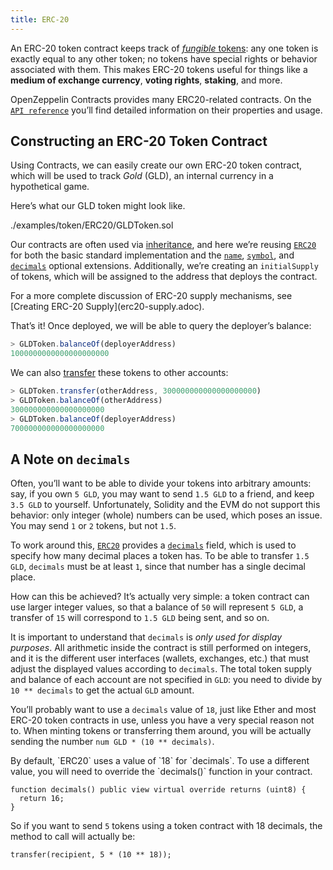 ```yaml
---
title: ERC-20
---
```


An ERC-20 token contract keeps track of [_fungible_ tokens](tokens.adoc#different-kinds-of-tokens): any one token is exactly equal to any other token; no tokens have special rights or behavior associated with them. This makes ERC-20 tokens useful for things like a **medium of exchange currency**, **voting rights**, **staking**, and more.

OpenZeppelin Contracts provides many ERC20-related contracts. On the [`API reference`](contracts/v5.x/api/token/ERC20) you’ll find detailed information on their properties and usage.

## Constructing an ERC-20 Token Contract

Using Contracts, we can easily create our own ERC-20 token contract, which will be used to track _Gold_ (GLD), an internal currency in a hypothetical game.

Here’s what our GLD token might look like.

<include cwd lang='solidity'>./examples/token/ERC20/GLDToken.sol</include>

Our contracts are often used via [inheritance](https://solidity.readthedocs.io/en/latest/contracts.html#inheritance), and here we’re reusing [`ERC20`](contracts/v5.x/api/token/ERC20#erc20) for both the basic standard implementation and the [`name`](contracts/v5.x/api/token/ERC20#ERC20-name--), [`symbol`](contracts/v5.x/api/token/ERC20#ERC20-symbol--), and [`decimals`](contracts/v5.x/api/token/ERC20#ERC20-decimals--) optional extensions. Additionally, we’re creating an `initialSupply` of tokens, which will be assigned to the address that deploys the contract.

<Callout>
For a more complete discussion of ERC-20 supply mechanisms, see [Creating ERC-20 Supply](erc20-supply.adoc).
</Callout>

That’s it! Once deployed, we will be able to query the deployer’s balance:

```javascript
> GLDToken.balanceOf(deployerAddress)
1000000000000000000000
```

We can also [transfer](contracts/v5.x/api/token/ERC20#IERC20-transfer-address-uint256-) these tokens to other accounts:

```javascript
> GLDToken.transfer(otherAddress, 300000000000000000000)
> GLDToken.balanceOf(otherAddress)
300000000000000000000
> GLDToken.balanceOf(deployerAddress)
700000000000000000000
```

## A Note on `decimals`

Often, you’ll want to be able to divide your tokens into arbitrary amounts: say, if you own `5 GLD`, you may want to send `1.5 GLD` to a friend, and keep `3.5 GLD` to yourself. Unfortunately, Solidity and the EVM do not support this behavior: only integer (whole) numbers can be used, which poses an issue. You may send `1` or `2` tokens, but not `1.5`.

To work around this, [`ERC20`](contracts/v5.x/api/token/ERC20#ERC20) provides a [`decimals`](contracts/v5.x/api/token/ERC20#ERC20-decimals--) field, which is used to specify how many decimal places a token has. To be able to transfer `1.5 GLD`, `decimals` must be at least `1`, since that number has a single decimal place.

How can this be achieved? It’s actually very simple: a token contract can use larger integer values, so that a balance of `50` will represent `5 GLD`, a transfer of `15` will correspond to `1.5 GLD` being sent, and so on.

It is important to understand that `decimals` is _only used for display purposes_. All arithmetic inside the contract is still performed on integers, and it is the different user interfaces (wallets, exchanges, etc.) that must adjust the displayed values according to `decimals`. The total token supply and balance of each account are not specified in `GLD`: you need to divide by `10 ** decimals` to get the actual `GLD` amount.

You’ll probably want to use a `decimals` value of `18`, just like Ether and most ERC-20 token contracts in use, unless you have a very special reason not to. When minting tokens or transferring them around, you will be actually sending the number `num GLD * (10 ** decimals)`.

<Callout>
By default, `ERC20` uses a value of `18` for `decimals`. To use a different value, you will need to override the `decimals()` function in your contract.
</Callout>

```solidity
function decimals() public view virtual override returns (uint8) {
  return 16;
}
```

So if you want to send `5` tokens using a token contract with 18 decimals, the method to call will actually be:

```solidity
transfer(recipient, 5 * (10 ** 18));
```
